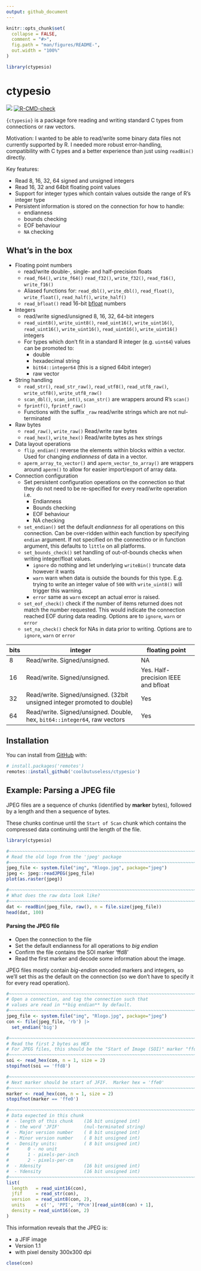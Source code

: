 ```yaml
---
output: github_document
---
```


<!-- README.md is generated from README.Rmd. Please edit that file -->

```r
knitr::opts_chunk$set(
  collapse = FALSE,
  comment = "#>",
  fig.path = "man/figures/README-",
  out.width = "100%"
)

library(ctypesio)
```

# ctypesio

<!-- badges: start -->
![](https://img.shields.io/badge/cool-useless-green.svg)
[![R-CMD-check](https://github.com/coolbutuseless/ctypesio/actions/workflows/R-CMD-check.yaml/badge.svg)](https://github.com/coolbutuseless/ctypesio/actions/workflows/R-CMD-check.yaml)
<!-- badges: end -->

`{ctypesio}` is a package fore reading and writing standard C types from connections or raw vectors.

Motivation:  I wanted to be able to read/write some binary data files not currently 
supported by R.  I needed more robust error-handling, compatibility with 
C types and a better experience than just using `readBin()` directly.

Key features:

* Read 8, 16, 32, 64 signed and unsigned integers
* Read 16, 32 and 64bit floating point values
* Support for integer types which contain values outside the range of
  R's integer type
* Persistent information is stored on the connection for how to handle:
    * endianness
    * bounds checking
    * EOF behaviour
    * `NA` checking

## What's in the box

* Floating point numbers
    * read/write double-, single- and half-precision floats
    * `read_f64()`, `write_f64()` `read_f32()`, `write_f32()`, `read_f16()`, `write_f16()`
    * Aliased functions for: `read_dbl()`, `write_dbl()`, `read_float()`, `write_float()`, 
      `read_half()`, `write_half()`
    * `read_bfloat()` read 16-bit [bfloat](https://en.wikipedia.org/wiki/Bfloat16_floating-point_format) numbers
* Integers
    * read/write signed/unsigned 8, 16, 32, 64-bit integers
    * `read_uint8()`, `write_uint8()`, `read_uint16()`, `write_uint16()`, `read_uint16()`, `write_uint16()`,
    `read_uint16()`, `write_uint16()`
      integers
    * For types which don't fit in a standard R integer (e.g. `uint64`) values can be promoted to:
        * double
        * hexadecimal string
        * `bit64::integer64` (this is a signed 64bit integer)
        * raw vector
* String handling
    * `read_str()`, `read_str_raw()`, `read_utf8()`, `read_utf8_raw()`, 
       `write_utf8()`, `write_utf8_raw()`
    * `scan_dbl()`, `scan_int()`, `scan_str()` are wrappers around 
      R's `scan()` 
    * `fprintf()`, `fprintf_raw()`
    * Functions with the suffix `_raw` read/write strings which are not
      nul-terminated
* Raw bytes       
    * `read_raw()`, `write_raw()` Read/write raw bytes
    * `read_hex()`, `write_hex()` Read/write bytes as hex strings
* Data layout operations
    * `flip_endian()` reverse the elements within blocks within a vector. Used
      for changing *endianness* of data in a vector.
    * `aperm_array_to_vector()` and `aperm_vector_to_array()` are wrappers around
      `aperm()` to allow for easier import/export of array data.
* Connection configuration
    * Set persistent configuration operations on the connection so that they 
      do not need to be re-specified for every read/write operation i.e.
        * Endianness
        * Bounds checking
        * EOF behaviour
        * NA checking
    * `set_endian()` set the default *endianness* for all operations on this
       connection.  Can be over-ridden within each function by specifying 
       `endian` argument. If not specified on the connectino or in 
       function argument, this defaults to `little` on
       all platforms.
    * `set_bounds_check()` set handling of out-of-bounds checks when 
       writing integer/float values.
        * `ignore` do nothing and let underlying `writeBin()` truncate data
          however it wants
        * `warn` warn when data is outside the bounds for this type. E.g.
          trying to write an integer value of `500` with `write_uint8()`
          will trigger this warning.
        * `error` same as `warn` except an actual error is raised.
    * `set_eof_check()` check if the number of items returned does not match
      the number requested. This would indicate the connection reached EOF
      during data reading.  Options are to `ignore`, `warn` or `error`
    * `set_na_check()` check for NAs in data prior to writing.
      Options are to `ignore`, `warn` or `error`

| bits | integer                                                                  | floating point                      |
|------|--------------------------------------------------------------------------|-------------------------------------|
| 8    | Read/write. Signed/unsigned.                                             | NA                                  |
| 16   | Read/write. Signed/unsigned.                                             | Yes. Half-precision IEEE and bfloat |
| 32   | Read/write. Signed/unsigned. (32bit unsigned integer promoted to double) | Yes                                 |
| 64   | Read/write. Signed/unsigned. Double, hex, `bit64::integer64`, raw vectors | Yes                                 |

## Installation

You can install from [GitHub](https://github.com/coolbutuseless/ctypesio) with:

``` r
# install.packages('remotes')
remotes::install_github('coolbutuseless/ctypesio')
```

## Example: Parsing a JPEG file

JPEG files are a sequence of chunks (identified by **marker** bytes), followed 
by a length and then a sequence of bytes.

These chunks continue until the `Start of Scan` chunk which contains the 
compressed data continuing until the length of the file.


```r
library(ctypesio)

#~~~~~~~~~~~~~~~~~~~~~~~~~~~~~~~~~~~~~~~~~~~~~~~~~~~~~~~~~~~~~~~~~~~~~~~~~~~~
# Read the old logo from the 'jpeg' package
#~~~~~~~~~~~~~~~~~~~~~~~~~~~~~~~~~~~~~~~~~~~~~~~~~~~~~~~~~~~~~~~~~~~~~~~~~~~~
jpeg_file <- system.file("img", "Rlogo.jpg", package="jpeg")
jpeg <- jpeg::readJPEG(jpeg_file)
plot(as.raster(jpeg))

#~~~~~~~~~~~~~~~~~~~~~~~~~~~~~~~~~~~~~~~~~~~~~~~~~~~~~~~~~~~~~~~~~~~~~~~~~~~~
# What does the raw data look like?
#~~~~~~~~~~~~~~~~~~~~~~~~~~~~~~~~~~~~~~~~~~~~~~~~~~~~~~~~~~~~~~~~~~~~~~~~~~~~
dat <- readBin(jpeg_file, raw(), n = file.size(jpeg_file)) 
head(dat, 100)
```

#### Parsing the JPEG file

* Open the connection to the file
* Set the default endianness for all operations to *big endian*
* Confirm the file contains the SOI marker 'ffd8'
* Read the first marker and decode some information about the image.


JPEG files mostly contain *big-endian* encoded markers and integers, so 
we'll set this as the default on the connection (so we don't have to 
specify it for every read operation).

```r
#~~~~~~~~~~~~~~~~~~~~~~~~~~~~~~~~~~~~~~~~~~~~~~~~~~~~~~~~~~~~~~~~~~~~~~~~~~~~
# Open a connection, and tag the connection such that 
# values are read in **big endian** by default.
#~~~~~~~~~~~~~~~~~~~~~~~~~~~~~~~~~~~~~~~~~~~~~~~~~~~~~~~~~~~~~~~~~~~~~~~~~~~~
jpeg_file <- system.file("img", "Rlogo.jpg", package="jpeg")
con <- file(jpeg_file, 'rb') |>
  set_endian('big')

#~~~~~~~~~~~~~~~~~~~~~~~~~~~~~~~~~~~~~~~~~~~~~~~~~~~~~~~~~~~~~~~~~~~~~~~~~~~~
# Read the first 2 bytes as HEX
# For JPEG files, this should be the "Start of Image (SOI)" marker "ffd8"
#~~~~~~~~~~~~~~~~~~~~~~~~~~~~~~~~~~~~~~~~~~~~~~~~~~~~~~~~~~~~~~~~~~~~~~~~~~~~
soi <- read_hex(con, n = 1, size = 2) 
stopifnot(soi == 'ffd8')

#~~~~~~~~~~~~~~~~~~~~~~~~~~~~~~~~~~~~~~~~~~~~~~~~~~~~~~~~~~~~~~~~~~~~~~~~~~~~
# Next marker should be start of JFIF.  Marker hex = 'ffe0'
#~~~~~~~~~~~~~~~~~~~~~~~~~~~~~~~~~~~~~~~~~~~~~~~~~~~~~~~~~~~~~~~~~~~~~~~~~~~~
marker <- read_hex(con, n = 1, size = 2)
stopifnot(marker == 'ffe0')

#~~~~~~~~~~~~~~~~~~~~~~~~~~~~~~~~~~~~~~~~~~~~~~~~~~~~~~~~~~~~~~~~~~~~~~~~~~~~
# Data expected in this chunk
#  - length of this chunk    (16 bit unsigned int)
#  - the word 'JFIF'         (nul-terminated string)
#  - Major version number    ( 8 bit unsigned int)
#  - Minor version number    ( 8 bit unsigned int)
#  - Density units:          ( 8 bit unsigned int)
#       0 - no unit
#       1 - pixels-per-inch
#       2 - pixels-per-cm
#  - Xdensity                (16 bit unsigned int)
#  - Ydensity                (16 bit unsigned int)
#~~~~~~~~~~~~~~~~~~~~~~~~~~~~~~~~~~~~~~~~~~~~~~~~~~~~~~~~~~~~~~~~~~~~~~~~~~~~
list(
  length   = read_uint16(con),
  jfif     = read_str(con),
  version  = read_uint8(con, 2),
  units    = c('', 'PPI', 'PPcm')[read_uint8(con) + 1],
  density = read_uint16(con, 2)
)
```

This information reveals that the JPEG is:

* a JFIF image
* Version 1.1
* with pixel density 300x300 dpi


```r
close(con)
```



